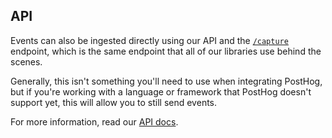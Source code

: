 ## API

Events can also be ingested directly using our API and the [`/capture`](/docs/api/post-only-endpoints#capture) endpoint, which is the same endpoint that all of our libraries use behind the scenes.

Generally, this isn't something you'll need to use when integrating PostHog, but if you're working with a language or framework that PostHog doesn't support yet, this will allow you to still send events.

For more information, read our [API docs](/docs/api/post-only-endpoints).
